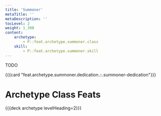 ```yaml
---
title: 'Summoner'
metaTitle: ''
metaDescription: ''
tocLevel: 2
weight: 1_300
content:
    archetype:
        - P::feat.archetype.summoner.class
    skill:
        - P::feat.archetype.summoner.skill
---
```


TODO

{{{card "feat.archetype.summoner.dedication.::.summoner-dedication"}}}

# Archetype Class Feats

{{{deck archetype levelHeading=2}}}
